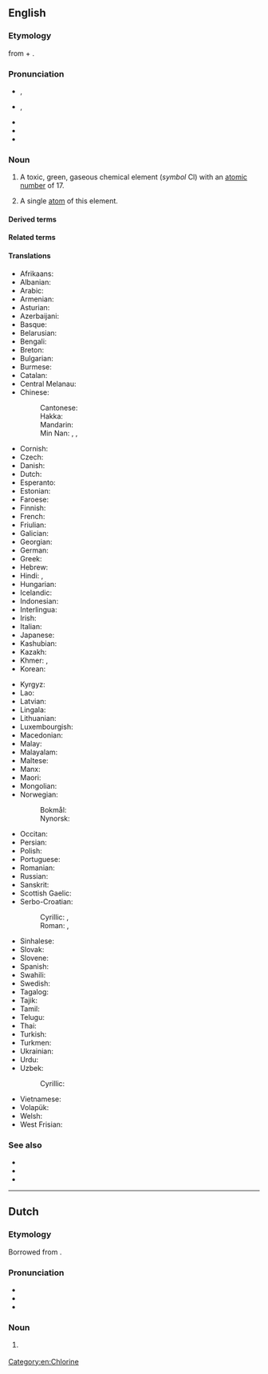 ==English==
{{wikipedia}}
{{elements|en|Cl|sulfur|S|argon|Ar}}

===Etymology===
{{root|en|ine-pro|*ǵʰelh₃-}}
{{coin|en|Humphry Davy|nat=British|occ=chemist|in=1810}} from {{der|en|grc|χλωρός||pale green}} + {{af|en|-ine}}.

===Pronunciation===
* {{a|GA}} {{enPR|klôʹrēn}}, {{IPA|en|/ˈklɔɹin/}}
* {{a|RP}} {{enPR|klôʹrēn}}, {{IPA|en|/ˈklɔːɹiːn/}}
* {{audio|en|en-us-chlorine.ogg|Audio (US)}}
* {{rhymes|en|ɔːɹiːn}}
* {{hyph|en|chlo|rine}}

===Noun===
{{en-noun|-|s}}

# {{senseid|en|Q688}}A toxic, green, gaseous chemical element (''symbol'' Cl) with an [[atomic number]] of 17.
#: {{syn|en|E925|q1=when used as a [[food additive]]}}
#: {{hyper|en|halogen}}
# {{lb|en|countable}} A single [[atom]] of this element.

====Derived terms====
{{col4|en
|{{l|en|antichlor}}, {{l|en|antichlore}}
|{{l|en|antichlorine}}
|{{l|en|chlor-}}, {{l|en|chloro-}}
|{{l|en|chloral}}
|{{l|en|chlorane}}
|{{l|en|chloric}}
|{{l|en|chloride}}
|{{l|en|chlorinate}}
|{{l|en|chlorination}}
|{{l|en|chlorine-35}}
|{{l|en|chlorine-36}}
|{{l|en|chlorine-37}}
|{{l|en|chlorine dioxide}}
|{{l|en|chlorine fluoride}}
|{{l|en|chlorine monofluoride}}
|{{l|en|chlorine oxide}}
|{{l|en|chlorine pentafluoride}}
|{{l|en|chlorine trifluoride}}
|{{l|en|chlorine water}}
|{{l|en|chloriniferous}}
|{{l|en|chlorinise}}, {{l|en|chlorinize}}
|{{l|en|chlorinous}}
|{{l|en|chlorite}}
|{{l|en|chloroid}}
|{{l|en|chlorous}}
|{{l|en|chloruret}}
|{{l|en|dichlorine}}
|{{l|en|organochlorine}}
}}

====Related terms====
{{col2|en
|chlorate
|chlorurated
}}

====Translations====
{{trans-top|id=Q688|chemical element}}
* Afrikaans: {{t+|af|chloor}}
* Albanian: {{t+|sq|klor|m}}
* Arabic: {{t|ar|كُلُور|m}}
* Armenian: {{t+|hy|քլոր}}
* Asturian: {{t+|ast|cloru|m}}
* Azerbaijani: {{t|az|xlor}}
* Basque: {{t|eu|kloroa}}
* Belarusian: {{t|be|хлор|m}}
* Bengali: {{t|bn|ক্লোরিন}}
* Breton: {{t+|br|klor|m}}
* Bulgarian: {{t|bg|хлор|m}}
* Burmese: {{t|my|ကလိုရင်း}}
* Catalan: {{t+|ca|clor|m}}
* Central Melanau: {{t|mel|klorin}}
* Chinese:
*: Cantonese: {{t|yue|氯|tr=luk6}}
*: Hakka: {{t|hak|氯|tr=liu̍k}}
*: Mandarin: {{t+|cmn|氯|tr=lǜ}}
*: Min Nan: {{t|nan|鹽素}}, {{t|nan|盐素|tr=iâm-sò͘}}, {{t|nan|氯|tr=lio̍k, lo̍k}}
* Cornish: {{t|kw|cloryn|?}}
* Czech: {{t+|cs|chlór|m}}
* Danish: {{t+|da|klor|?}}
* Dutch: {{t+|nl|chloor|m}}
* Esperanto: {{t+|eo|kloro}}
* Estonian: {{t+|et|kloor}}
* Faroese: {{t|fo|klor|n}}
* Finnish: {{t+|fi|kloori}}
* French: {{t+|fr|chlore|m}}
* Friulian: {{t|fur|clôr|?}}
* Galician: {{t+|gl|cloro|m}}
* Georgian: {{t|ka|ქლორი}}
* German: {{t+|de|Chlor|n}}
* Greek: {{t+|el|χλώριο|n}}
* Hebrew: {{t+|he|כְלוֹר|m|tr=khlór}}
* Hindi: {{t|hi|नीरजी|?}}, {{t|hi|क्लोरीन|?}}
* Hungarian: {{t+|hu|klór}}
* Icelandic: {{t+|is|klór|m}}
* Indonesian: {{t+|id|klorin}}
* Interlingua: {{t|ia|chloro}}
* Irish: {{t+|ga|clóirín|m}}
* Italian: {{t+|it|cloro|m}}
* Japanese: {{t+|ja|塩素|tr=えんそ, enso}}
* Kashubian: {{t|csb|chlor}}
* Kazakh: {{t+|kk|хлор}}
* Khmer: {{t|km|ក្លរ}}, {{t|km|ក្លរីន}}
* Korean: {{t+|ko|염소(鹽素)}}
{{trans-mid}}
* Kyrgyz: {{t+|ky|хлор}}
* Lao: {{t|lo|ຄລໍຣິນ}}
* Latvian: {{t|lv|hlors|?}}
* Lingala: {{t|ln|koloki|c9a|c10a}}
* Lithuanian: {{t+|lt|chloras|?}}
* Luxembourgish: {{t|lb|Chlor|?}}
* Macedonian: {{t|mk|хлор|m}}
* Malay: {{t+|ms|klorin}}
* Malayalam: {{t|ml|ക്ലോറിൻ}}
* Maltese: {{t|mt|kloru|?}}
* Manx: {{t|gv|cloreen|m}}
* Maori: {{t|mi|haumāota}}
* Mongolian: {{t+|mn|хлор}}
* Norwegian:
*: Bokmål: {{t+|nb|klor|n}}
*: Nynorsk: {{t+|nn|klor|n}}
* Occitan: {{t+|oc|clòr|m}}
* Persian: {{t+|fa|کلر|tr=kolor}}
* Polish: {{t+|pl|chlor|m}}
* Portuguese: {{t+|pt|cloro|m}}
* Romanian: {{t+|ro|clor|n}}
* Russian: {{t+|ru|хлор|m}}
* Sanskrit: {{t|sa|नीरजी|?}}
* Scottish Gaelic: {{t|gd|clòirin|m}}
* Serbo-Croatian:
*: Cyrillic: {{t|sh|хло̑р|m}}, {{t|sh|кло̑р|?}}
*: Roman: {{t|sh|hlȏr|m}}, {{t+|sh|klȏr|?}}
* Sinhalese: {{t|si|ක්ලෝරීන්}}
* Slovak: {{t+|sk|chlór|?}}
* Slovene: {{t+|sl|klor|?}}
* Spanish: {{t+|es|cloro|m}}
* Swahili: {{t|sw|klorini}}
* Swedish: {{t+|sv|klor|n}}
* Tagalog: {{t|tl|kloro}}
* Tajik: {{t|tg|хлор}}
* Tamil: {{t+|ta|குளோரின்}}
* Telugu: {{t|te|హరినము}}
* Thai: {{t|th|คลอรีน}}
* Turkish: {{t+|tr|klor}}
* Turkmen: {{t|tk|hlor}}
* Ukrainian: {{t|uk|хлор|m}}
* Urdu: {{t|ur|کلورین|tr=klorīn}}
* Uzbek: {{t+|uz|xlor}}
*: Cyrillic: {{t+|uz|хлор}}
* Vietnamese: {{t|vi|clo}}
* Volapük: {{t+|vo|klorin}}
* Welsh: {{t+|cy|clorin|m}}
* West Frisian: {{t|fy|gloor|?}}
{{trans-bottom}}
[[Category:en:Chlorine]]

===See also===
* {{l|en|carnallite}}
* {{l|en|halite}}
* {{l|en|sylvite}}

{{C|en|Halogens}}

----

==Dutch==

===Etymology===
Borrowed from {{bor|nl|en|chlorine}}.

===Pronunciation===
* {{IPA|nl|/ˌxloːˈri.nə/}}
* {{hyphenation|nl|chlo|ri|ne}}
* {{rhymes|nl|inə}}

===Noun===
{{nl-noun|f|-|-}}

# {{lb|nl|obsolete}} {{l|en|chlorine}}
#: {{syn|nl|chloor|zoutstof}}